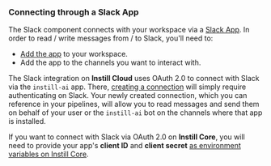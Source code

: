 ### Connecting through a Slack App

The Slack component connects with your workspace via a [Slack
App](https://api.slack.com/docs/apps). In order to read / write messages from / to Slack, you'll need to:

- [Add the
  app](https://slack.com/intl/en-gb/help/articles/202035138-Add-apps-to-your-Slack-workspace)
  to your workspace.
- Add the app to the channels you want to interact with.

The Slack integration on **Instill Cloud** uses OAuth 2.0 to connect with Slack
via the `instill-ai` app. There, [creating a
connection](https://instill-ai.dev/docs/pipeline/integration#creating-a-connection)
will simply require authenticating on Slack. Your newly created connection,
which you can reference in your pipelines, will allow you to read messages and
send them on behalf of your user or the `instill-ai` bot on the channels where
that app is installed.

If you want to connect with Slack via OAuth 2.0 on **Instill Core**, you will
need to provide your app's **client ID** and **client secret** [as environment
variables on Instill
Core](https://github.com/instill-ai/instill-core/blob/main/.env.secrets.component).
